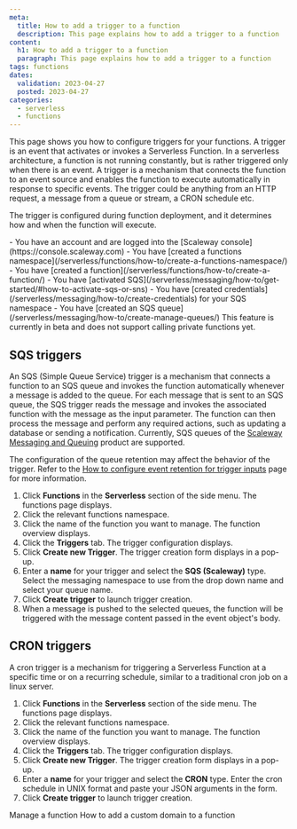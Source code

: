 ```yaml
---
meta:
  title: How to add a trigger to a function
  description: This page explains how to add a trigger to a function
content:
  h1: How to add a trigger to a function
  paragraph: This page explains how to add a trigger to a function
tags: functions
dates:
  validation: 2023-04-27
  posted: 2023-04-27
categories:
  - serverless
  - functions
---
```


This page shows you how to configure triggers for your functions. A trigger is an event that activates or invokes a Serverless Function.
In a serverless architecture, a function is not running constantly, but is rather triggered only when there is an event.
A trigger is a mechanism that connects the function to an event source and enables the function to execute automatically in response to specific events.
The trigger could be anything from an HTTP request, a message from a queue or stream, a CRON schedule etc.

The trigger is configured during function deployment, and it determines how and when the function will execute.

<Message type="requirement">
  - You have an account and are logged into the [Scaleway console](https://console.scaleway.com)
  - You have [created a functions namespace](/serverless/functions/how-to/create-a-functions-namespace/)
  - You have [created a function](/serverless/functions/how-to/create-a-function/)
  - You have [activated SQS](/serverless/messaging/how-to/get-started/#how-to-activate-sqs-or-sns)
  - You have [created credentials](/serverless/messaging/how-to/create-credentials) for your SQS namespace
  - You have [created an SQS queue](/serverless/messaging/how-to/create-manage-queues/)
</Message>

<Message type="important">
  This feature is currently in beta and does not support calling private functions yet.
</Message>

## SQS triggers

An SQS (Simple Queue Service) trigger is a mechanism that connects a function to an SQS queue and invokes the function automatically whenever a message is added to the queue.
For each message that is sent to an SQS queue, the SQS trigger reads the message and invokes the associated function with the message as the input parameter.
The function can then process the message and perform any required actions, such as updating a database or sending a notification.
Currently, SQS queues of the [Scaleway Messaging and Queuing](/serverless/messaging/quickstart/) product are supported.

The configuration of the queue retention may affect the behavior of the trigger. Refer to the [How to configure event retention for trigger inputs](/serverless/functions/reference-content/configure-trigger-inputs/) page for more information.

1. Click **Functions** in the **Serverless** section of the side menu. The functions page displays.
2. Click the relevant functions namespace.
3. Click the name of the function you want to manage. The function overview displays.
4. Click the **Triggers** tab. The trigger configuration displays.
5. Click **Create new Trigger**. The trigger creation form displays in a pop-up.
6. Enter a **name** for your trigger and select the **SQS (Scaleway)** type. Select the messaging namespace to use from the drop down name and select your queue name.
7. Click **Create trigger** to launch trigger creation.
8. When a message is pushed to the selected queues, the function will be triggered with the message content passed in the event object's body.

## CRON triggers

A cron trigger is a mechanism for triggering a Serverless Function at a specific time or on a recurring schedule, similar to a traditional cron job on a linux server.

1. Click **Functions** in the **Serverless** section of the side menu. The functions page displays.
2. Click the relevant functions namespace.
3. Click the name of the function you want to manage. The function overview displays.
4. Click the **Triggers** tab. The trigger configuration displays.
5. Click **Create new Trigger**. The trigger creation form displays in a pop-up.
6. Enter a **name** for your trigger and select the **CRON** type. Enter the cron schedule in UNIX format and paste your JSON arguments in the form.
7. Click **Create trigger** to launch trigger creation.

<Navigation>
  <PreviousButton to="/serverless/functions/how-to/manage-a-function/">Manage a function</PreviousButton>
  <NextButton to="/serverless/functions/how-to/add-a-custom-domain-name-to-a-function/">How to add a custom domain to a function</NextButton>
</Navigation>
